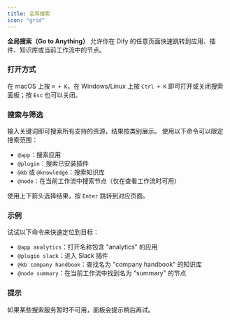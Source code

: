 ```yaml
---
title: 全局搜索
icon: "grid"
---
```


**全局搜索（Go to Anything）** 允许你在 Dify 的任意页面快速跳转到应用、插件、知识库或当前工作流中的节点。

### 打开方式

在 macOS 上按 `⌘ + K`，在 Windows/Linux 上按 `Ctrl + K` 即可打开或关闭搜索面板；按 `Esc` 也可以关闭。

### 搜索与筛选

输入关键词即可搜索所有支持的资源，结果按类别展示。
使用以下命令可以限定搜索范围：

- `@app`：搜索应用
- `@plugin`：搜索已安装插件
- `@kb` 或 `@knowledge`：搜索知识库
- `@node`：在当前工作流中搜索节点（仅在查看工作流时可用）

使用上下箭头选择结果，按 `Enter` 跳转到对应页面。

### 示例

试试以下命令来快速定位到目标：

- `@app analytics`：打开名称包含 "analytics" 的应用
- `@plugin slack`：进入 Slack 插件
- `@kb company handbook`：查找名为 "company handbook" 的知识库
- `@node summary`：在当前工作流中找到名为 "summary" 的节点

### 提示

如果某些搜索服务暂时不可用，面板会提示稍后再试。